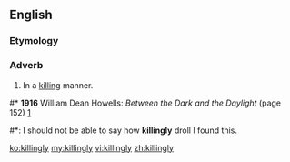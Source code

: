 ==English==

===Etymology===
{{suffix|killing|ly}}

===Adverb===
{{en-adv}}

# In a [[killing]] manner.

#* '''1916''' William Dean Howells: ''Between the Dark and the Daylight'' (page 152) [http://www.google.com/books?spell=1&q=%22I+should+not+be+able+to+say+how+killingly+droll+I+found+this%22&btnG=Search+Books]
#*: I should not be able to say how '''killingly''' droll I found this.

[[ko:killingly]]
[[my:killingly]]
[[vi:killingly]]
[[zh:killingly]]